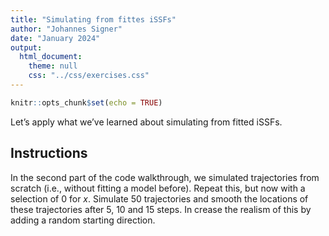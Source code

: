 ```yaml
---
title: "Simulating from fittes iSSFs"
author: "Johannes Signer"
date: "January 2024"
output: 
  html_document:
    theme: null
    css: "../css/exercises.css"
---
```


```r
knitr::opts_chunk$set(echo = TRUE)
```


Let's apply what we've learned about simulating from fitted iSSFs. 

## Instructions

In the second part of the code walkthrough, we simulated trajectories from scratch (i.e., without fitting a model before). Repeat this, but now with a selection of 0 for $x$. Simulate 50 trajectories and smooth the locations of these trajectories after 5, 10 and 15 steps. In crease the realism of this by adding a random starting direction. 